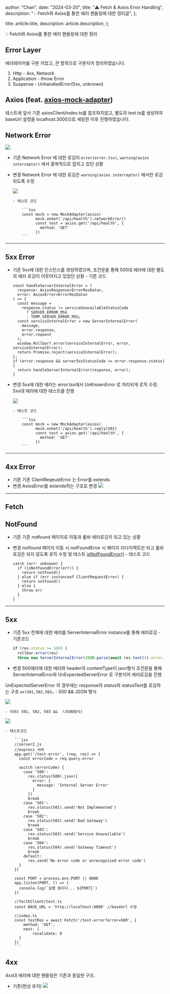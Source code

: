 
  author: "Chan",
  date: "2024-03-20",
  title: "⚠️ Fetch & Axios Error Handling",
  description: "💡 Fetch와 Axios를 통한 에러 핸들링에 대한 정리글",
};

  title: article.title,
  description: article.description,
};


<aside>💡 Fetch와 Axios를 통한 에러 핸들링에 대한 정리</aside>

## Error Layer

에러레이어를 구분 지었고, 큰 항목으로 구분지어 정리하였습니다.

1. Http - 4xx, Network
2. Application - throw Error
3. Suspense - UnhandledError(5xx, unknown)

## Axios (feat. [axios-mock-adapter](https://www.npmjs.com/package/axios-mock-adapter))

테스트에 앞서 기존 axiosClient/index.ts를 참조하지않고, 별도의 test.ts를 생성하여 baseUrl 설정을 localhost:3000으로 세팅한 이후 진행하였습니다.

## Network Error

<Image src={photo1} />

- 기존
  Network Error 에 대한 로깅이 `error(error.tsx)`, `warning(axios interceptor)` 에서 중복적으로 잡히고 있던 상황
- 변경
  Network Error 에 대한 로깅은 `warning(axios interceptor)` 에서만 로깅되도록 수정

  <Image src={photo2} />

      - 테스트 코드

          ```tsx
          const mock = new MockAdapter(axios)
                mock.onGet('/api/health').networkError()
                const test = axios.get('/api/health', {
                  method: 'GET'
                })
          ```

---

## 5xx Error

- 기존
  5xx에 대한 인스턴스를 생성하였으며, 조건문을 통해 500대 에러에 대한 별도의 에러 로깅이 이루어지고 있었던 상황 - 기존 코드

  ```tsx
  const handleServerInternalError = (
    response: AxiosResponse<ErrorResData>,
    error: AxiosError<ErrorResData>
  ) => {
    const message =
      response.status != serviceUnavailableStatusCode
        ? SERVER_ERROR_MSG
        : TEMP_SERVER_ERROR_MSG;
    const serviceInternalError = new ServerInternalError(
      message,
      error.response,
      error.request
    );
    window.Rollbar?.error(serviceInternalError, error, serviceInternalError);
    return Promise.reject(serviceInternalError);
  };
  if (error.response && server5xxStatusCode <= error.response.status) {
    return handleServerInternalError(response, error);
  }
  ```

- 변경
  5xx에 대한 에러는 error.tsx에서 UnKnownError 로 처리되게 로직 수정. 5xx대 에러에 대한 테스트를 진행

  <Image src={photo3} />

      - 테스트 코드

          ```tsx
          const mock = new MockAdapter(axios)
                mock.onGet('/api/health').reply(501)
                const test = axios.get('/api/health', {
                  method: 'GET'
                })
          ```

---

## 4xx Error

- 기존
  기존 ClientReqeustError 는 Error를 extends
- 변경
  AxiosError를 extends하는 구조로 변경
  <Image src={photo4} />

---

## Fetch

## NotFound

- 기존
  기존 notfound 페이지로 이동과 롤바 에러로깅이 되고 있는 상황
- 변경
  notfound 페이지 이동 시 notFoundError 시 페이지 리다이렉트만 되고 롤바 로깅은 되지 않도록 로직 수정 및 테스트
  [isNotFoundError()](https://github.com/vercel/next.js/blob/056b675bd94370e35ca91b8a08ad22bc63714c1b/packages/next/src/client/components/not-found.ts#L23) - 테스트 코드

  ```tsx
  catch (err: unknown) {
    if (isNotFoundError(err)) {
      return notFound()
    } else if (err instanceof ClientRequestError) {
      return notFound()
    } else {
      throw err
    }
  }
  ```

---

## 5xx

- 기존
  5xx 전체에 대한 에러를 ServerInternalError instance를 통해 에러로깅 - 기존코드

  ```jsx
  if (res.status >= 500) {
    rollbar.error(res)
    throw new ServerInternalError(JSON.parse(await res.text()).error.message)
  ```

- 변경
  500에러에 대한 에러와 header의 contentType이 json형식 조건문을 통해 ServerInternalError와 UnExpectedServerError 로 구분지어 에러로깅을 진행

UnExpectedServerError 의 경우에는 response의 status와 statusText를 로깅하는 구조
`ex)501,502,503…` - 500 && JSON 형식

<Image src={photo5} />

    - 이외( 501, 502, 503 &&  !JSON형식)

<Image src={photo6} />

    - 테스트코드

        ```jsx
        //server2.js
        //express 서버
        app.get('/test-error', (req, res) => {
          const errorCode = req.query.error

          switch (errorCode) {
            case '500':
              res.status(500).json({
                error: {
                  message: 'Internal Server Error'
                }
              })
              break
            case '501':
              res.status(501).send('Not Implemented')
              break
            case '502':
              res.status(502).send('Bad Gateway')
              break
            case '503':
              res.status(503).send('Service Unavailable')
              break
            case '504':
              res.status(504).send('Gateway Timeout')
              break
            default:
              res.send('No error code or unrecognized error code')
          }
        })

        const PORT = process.env.PORT || 8080
        app.listen(PORT, () => {
          console.log(`실행 중이다... ${PORT}`)
        })

        //fecthClient/test.ts
        const BASE_URL = 'http://localhost:8080' //baseUrl 수정

        //index.ts
        const testRes = await Fetch('/test-error?error=500', {
        	method: 'GET',
        	next: {
        		revalidate: 0
          }
        })
        ```

## 4xx

4xx대 에러에 대한 핸들링은 기존과 동일한 구조.

- 기존(현상 유지)
  <Image src={photo7} />
